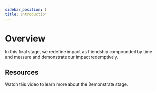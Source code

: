 ```yaml
---
sidebar_position: 1
title: Introduction
---
```



# Overview

In this final stage, we redefine impact as friendship compounded by time and measure and demonstrate our impact redemptively.

## Resources

Watch this video to learn more about the Demonstrate stage.

<div className={styles.videos}>
  <YouTubeVideo
    id="qftWe7rriso"
    title="FaithTech Create 2023 - Demonstrate"
    startTime={873}
  />
</div>